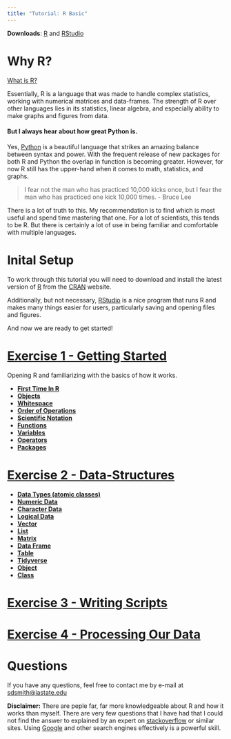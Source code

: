 ```yaml
---
title: "Tutorial: R Basic"
---
```

**Downloads**: [R][R] and [RStudio][RS]

# Why R?

[What is R?][Rwhat]

Essentially, R is a language that was made to handle complex statistics, working with numerical matrices and data-frames. The strength of R over other languages lies in its statistics, linear algebra, and especially ability to make graphs and figures from data.

[Rwhat]:https://www.r-project.org/about.html

#### But I always hear about how great Python is.

Yes, [Python][Py] is a beautiful language that strikes an amazing balance between syntax and power. With the frequent release of new packages for both R and Python the overlap in function is becoming greater. However, for now R still has the upper-hand when it comes to math, statistics, and graphs.

> I fear not the man who has practiced 10,000 kicks once, but I fear the man who has practiced one kick 10,000 times. - Bruce Lee

There is a lot of truth to this. My recommendation is to find which is most useful and spend time mastering that one. For a lot of scientists, this tends to be R. But there is certainly a lot of use in being familiar and comfortable with multiple languages.

[Py]:https://www.python.org/

# Inital Setup

To work through this tutorial you will need to download and install the latest version of [R][R] from the [CRAN][R] website.

Additionally, but not necessary, [RStudio][RS] is a nice program that runs R and makes many things easier for users, particularly saving and opening files and figures.

And now we are ready to get started!

[R]:https://mirror.las.iastate.edu/CRAN/
[RS]:https://www.rstudio.com/products/rstudio/download/#download

# [Exercise 1 - Getting Started][Ex1]
Opening R and familiarizing with the basics of how it works.

  + [**First Time In R**](exercise_1.html#first_time_in_r)
  + [**Objects**](exercise_1.html#objects)
  + [**Whitespace**](exercise_1.html#whitespace)
  + [**Order of Operations**](exercise_1.html#order_of_operations)
  + [**Scientific Notation**](exercise_1.html#scientific_notation)
  + [**Functions**](exercise_1.html#functions)
  + [**Variables**](exercise_1.html#variables)
  + [**Operators**](exercise_1.html#operators)
  + [**Packages**](exercise_1.html#packages)

# [Exercise 2 - Data-Structures][Ex2]

  + [**Data Types (atomic classes)**](exercise_2.html#data_types_(atomic_classes))
  + [**Numeric Data**](exercise_2.html#numeric_data)
  + [**Character Data**](exercise_2.html#character_data)
  + [**Logical Data**](exercise_2.html#logical_data)
  + [**Vector**](exercise_2.html#vector)
  + [**List**](exercise_2.html#list)
  + [**Matrix**](exercise_2.html#matrix)
  + [**Data Frame**](exercise_2.html#data_frame)
  + [**Table**](exercise_2.html#table)
  + [**Tidyverse**](exercise_2.html#tidyverse)
  + [**Object**](exercise_2.html#object)
  + [**Class**](exercise_2.html#class)

# [Exercise 3 - Writing Scripts][Ex3]

# [Exercise 4 - Processing Our Data][Ex4]


[Ex1]:exercise_1.html
[Ex2]:exercise_2.html
[Ex3]:exercise_3.html
[Ex4]:exercise_4.html
# Questions

If you have any questions, feel free to contact me by e-mail at <sdsmith@iastate.edu>

**Disclaimer:** There are peple far, far more knowledgeable about R and how it works than myself. There are very few questions that I have had that I could not find the answer to explained by an expert on [stackoverflow][stack] or similar sites. Using [Google](https://www.google.com/) and other search engines effectively is a powerful skill.

[stack]:https://stackoverflow.com/




